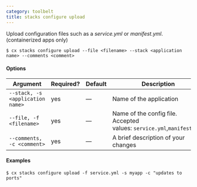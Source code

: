```yaml
---
category: toolbelt
title: stacks configure upload
---
```


Upload configuration files such as a *service.yml* or *manifest.yml*. (containerized apps only)

```shell
$ cx stacks configure upload --file <filename> --stack <application name> --comments <comment>
```

#### Options

| Argument | Required? | Default | Description |
|  ---  |  ---  |  ---  |  ---  |
| `--stack, -s <application name>` | yes | — | Name of the application |
| `--file, -f <filename>` | yes | — | Name of the config file. Accepted values: `service.yml`,`manifest.yml` |
| `--comments, -c <comment>` | yes | — | A brief description of your changes |

#### Examples

```shell
$ cx stacks configure upload -f service.yml -s myapp -c "updates to ports"
```
